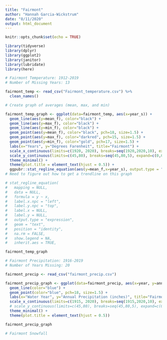 ```yaml
---
title: "Fairmont"
author: "Hannah Garcia-Wickstrum"
date: "8/11/2020"
output: html_document
---
```


```r
knitr::opts_chunk$set(echo = TRUE)
```

```r
library(tidyverse)
library(dplyr)
library(ggplot2)
library(janitor)
library(lubridate)
library(here)
```

```r
# Fairmont Temperature: 1912-2019
# Number of Missing Years: 13

fairmont_temp <- read_csv("Fairmont_temperature.csv") %>%
  clean_names()

# Create graph of averages (mean, max, and min)

fairmont_temp_graph <- ggplot(data=fairmont_temp, aes(x=year_s)) +
  geom_line(aes(y=mean_f), color="black") +
  geom_line(aes(y=max_f), color="black") +
  geom_line(aes(y=min_f), color="black") +
  geom_point(aes(y=mean_f), color="black", pch=18, size=1.5) +
  geom_point(aes(y=max_f), color="darkred", pch=15, size=1.5) +
  geom_point(aes(y=min_f), color="gold", pch=17, size=1.5) +
  labs(x="Years", y="Degrees Farenheit", title="Fairmont") +
  scale_x_continuous(limits=c(1920, 2020), breaks=seq(1920,2020,10), expand=c(0,1)) +
  scale_y_continuous(limits=c(45,80), breaks=seq(45,80,5), expand=c(0,0)) +
  theme_minimal() +
  theme(plot.title = element_text(hjust = 0.5)) +
  ggpubr::stat_regline_equation(aes(y=mean_f,x=year_s), output.type = "expression") 
# Need to figure out how to get a trendline on this graph

# stat_regline_equation(
#   mapping = NULL,
#   data = NULL,
#   formula = y ~ x,
#   label.x.npc = "left",
#   label.y.npc = "top",
#   label.x = NULL,
#   label.y = NULL,
#   output.type = "expression",
#   geom = "text",
#   position = "identity",
#   na.rm = FALSE,
#   show.legend = NA,
#   inherit.aes = TRUE,

fairmont_temp_graph
```

```r
# Fairmont Precipitation: 1916-2019
# Number of Years Missing: 20

fairmont_precip <- read_csv("fairmont_precip.csv")

fairmont_precip_graph <- ggplot(data=fairmont_precip, aes(x=year, y=annualgrowingseason)) +
  geom_line(color="blue") +
  geom_point(color="blue", pch=18, size=1.5) +
  labs(x="Water Year", y="Annual Precipitation (inches)", title="Fairmont") +
  scale_x_continuous(limits=c(1915, 2020), breaks=seq(1915,2020,10), expand=c(0,1)) +
  # scale_y_continuous(limits=c(45,80), breaks=seq(45,80,5), expand=c(0,0)) +
  theme_minimal() +
  theme(plot.title = element_text(hjust = 0.5))

fairmont_precip_graph
```



```r
# Fairmont Snowfall
```




